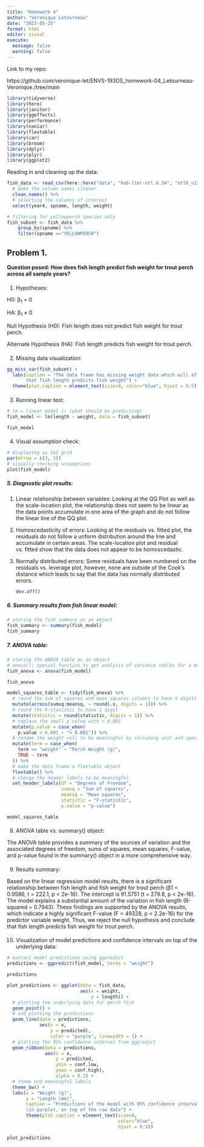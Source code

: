 ```yaml
---
title: "Homework 4"
author: "Veronique Letourneau"
date: "2023-05-25"
format: html
editor: visual
execute: 
  message: false
  warning: false
---
```


Link to my repo:

https://github.com/veronique-let/ENVS-193DS_homework-04_Letourneau-Veronique./tree/main

```r
library(tidyverse)
library(here)
library(janitor)
library(ggeffects)
library(performance)
library(naniar) 
library(flextable) 
library(car)
library(broom)
library(dplyr)
library(plyr)
library(ggplot2)
```

Reading in and cleaning up the data:

```r
fish_data <- read_csv(here::here("data", "knb-lter-ntl.6.34", "ntl6_v12.csv")) %>% 
  # make the column names cleaner
  clean_names() %>% 
  # selecting the columns of interest
  select(year4, spname, length, weight)
```

```r
# filtering for yellowperch species only
fish_subset <- fish_data %>% 
    group_by(spname) %>% 
    filter(spname =="YELLOWPERCH")
```

## Problem 1.

**Question posed: How does fish length predict fish weight for trout perch across all sample years?**

#### 
1. Hypotheses:

H0: β~1~ = 0

HA: β~1~ ≠ 0

Null Hypothesis (H0): Fish length does not predict fish weight for trout perch.

Alternate Hypothesis (HA): Fish length predicts fish weight for trout perch.

#### 
2. Missing data visualization:

```r
gg_miss_var(fish_subset) +
  labs(caption = "The data frame has missing weight data which will affect the hypothesis
       that fish length predicts fish weight") +
  theme(plot.caption = element_text(size=9, color="blue", hjust = 0.5))
```

#### 
3. Running linear test:

```r
# lm = linear model (~ (what should be predicting)
fish_model <- lm(length ~ weight, data = fish_subset)

fish_model
```

#### 
4. Visual assumption check:

```r
# displaying as 2x2 grid
par(mfrow = c(3, 3)) 
# visually checking assumptions
plot(fish_model)
```

##### 5. Diagnostic plot results: 

1.  Linear relationship between variables: Looking at the QQ Plot as well as the scale-location plot, the relationship does not seem to be linear as the data points accumulate in one area of the graph and do not follow the linear line of the QQ plot.

2.  Homoscedasticity of errors: Looking at the residuals vs. fitted plot, the residuals do not follow a unform distribution around the line and accumulate in certain areas. The scale-location plot and residual vs. fitted show that the data does not appear to be homoscedastic.

3.  Normally distributed errors: Some residuals have been numbered on the residuals vs. leverage plot, however, none are outside of the Cook's distance which leads to say that the data has normally distributed errors.

    ```r
    dev.off()
    ```

#### 

##### 6. Summary results from fish linear model:

```r
# storing the fish summary as an object
fish_summary <- summary(fish_model)
fish_summary
```

##### 7. ANOVA table:

```r
# storing the ANOVA table as an object
# anova(): special function to get analysis of variance tables for a model
fish_anova <- anova(fish_model)

fish_anova
```

```r
model_squares_table <- tidy(fish_anova) %>% 
  # round the sum of squares and mean squares columns to have 5 digits 
  mutate(across(sumsq:meansq, ~ round(.x, digits = 1))) %>% 
  # round the F-statistic to have 1 digit
  mutate(statistic = round(statistic, digits = 1)) %>% 
  # replace the small p value with < 0.001
  mutate(p.value = case_when(
    p.value < 0.001 ~ "< 0.001")) %>% 
  # rename the weight cell to be meaningful by including unit and specie
  mutate(term = case_when(
    term == "weight" ~ "Perch Weight (g)",
    TRUE ~ term
  )) %>% 
  # make the data frame a flextable object
  flextable() %>% 
  # change the header labels to be meaningful
  set_header_labels(df = "Degrees of Freedom", 
                    sumsq = "Sum of squares",
                    meansq = "Mean squares",
                    statistic = "F-statistic",
                    p.value = "p-value")

model_squares_table
```

#### 
8.  ANOVA table vs. summary() object:

The ANOVA table provides a summary of the sources of variation and the associated degrees of freedom, sums of squares, mean squares, F-value, and p-value found in the summary() object in a more comprehensive way.

#### 
9. Results summary:

Based on the linear regression model results, there is a significant relationship between fish length and fish weight for trout perch (β1 = 0.9586, t = 222.1, p \< 2e-16). The intercept is 91.5751 (t = 279.8, p \< 2e-16). The model explains a substantial amount of the variation in fish length (R-squared = 0.7943). These findings are supported by the ANOVA results, which indicate a highly significant F-value (F = 49328, p \< 2.2e-16) for the predictor variable weight. Thus, we reject the null hypothesis and conclude that fish length predicts fish weight for trout perch.

#### 
10. Visualization of model predictions and confidence intervals on top of the underlying data:

```r
# extract model predictions using ggpredict
predictions <- ggpredict(fish_model, terms = "weight")

predictions
```

```r
plot_predictions <- ggplot(data = fish_data, 
                           aes(x = weight, 
                               y = length)) +
  # plotting the underlying data for perch fish
  geom_point() +
  # and plotting the predictions
  geom_line(data = predictions, 
            aes(x = x, 
                y = predicted), 
                color = "purple", linewidth = 1) +
  # plotting the 95% confidence interval from ggpredict
  geom_ribbon(data = predictions, 
              aes(x = x, 
                  y = predicted, 
                  ymin = conf.low, 
                  ymax = conf.high), 
                  alpha = 0.2) +
  # theme and meaningful labels
  theme_bw() +
  labs(x = "Weight (g)",
       y = "Length (mm)",
       caption = "Predictions of the model with 95% confidence intervals
       (in purple), on top of the raw data") +
       theme(plot.caption = element_text(size=9, 
                                         color="blue", 
                                         hjust = 0.5))

plot_predictions
```
